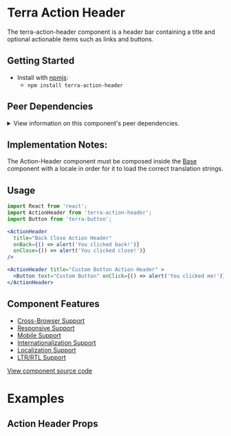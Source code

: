 

<Badge />

# Terra Action Header

The terra-action-header component is a header bar containing a title and optional actionable items such as links and buttons.

## Getting Started

- Install with [npmjs](https://www.npmjs.com):
  - `npm install terra-action-header`

<!-- AUTO-GENERATED-CONTENT:START Peer Dependencies -->
## Peer Dependencies

<details>
<summary>View information on this component's peer dependencies.</summary>

This component requires the following peer dependencies be installed in your app for the component to properly function.

| Peer Dependency | Version |
|-|-|
| react | ^16.8.5 |
| react-dom | ^16.8.5 |


</details>

<!-- AUTO-GENERATED-CONTENT:END -->

## Implementation Notes:
The Action-Header component must be composed inside the [Base][1] component with a locale in order for it to load the correct translation strings.

[1]: https://github.com/cerner/terra-core/tree/master/packages/terra-base/docs

## Usage

```jsx
import React from 'react';
import ActionHeader from 'terra-action-header';
import Button from 'terra-button';

<ActionHeader
  title="Back Close Action Header"
  onBack={() => alert('You clicked back!')}
  onClose={() => alert('You clicked close!')}
/>

<ActionHeader title="Custom Button Action Header" >
  <Button text="Custom Button" onClick={() => alert('You clicked me!')} />
</ActionHeader>
```

## Component Features

 * [Cross-Browser Support](https://github.com/cerner/terra-ui/blob/master/src/terra-dev-site/contributing/ComponentStandards.e.contributing.md#cross-browser-support)
 * [Responsive Support](https://github.com/cerner/terra-ui/blob/master/src/terra-dev-site/contributing/ComponentStandards.e.contributing.md#responsive-support)
 * [Mobile Support](https://github.com/cerner/terra-ui/blob/master/src/terra-dev-site/contributing/ComponentStandards.e.contributing.md#mobile-support)
 * [Internationalization Support](https://github.com/cerner/terra-ui/blob/master/src/terra-dev-site/contributing/ComponentStandards.e.contributing.md#internationalization-i18n-support)
 * [Localization Support](https://github.com/cerner/terra-ui/blob/master/src/terra-dev-site/contributing/ComponentStandards.e.contributing.md#internationalization-i18n-support)
 * [LTR/RTL Support](https://github.com/cerner/terra-ui/blob/master/src/terra-dev-site/contributing/ComponentStandards.e.contributing.md#ltr--rtl-support)

[View component source code](https://github.com/cerner/terra-core/tree/master/packages/terra-action-header)

# Examples

<DefaultActionHeader />

<BackActionHeader />

<BackCloseActionHeader />

<CloseActionHeader />

<MaximizeCloseActionHeader />

<MinimizeCustomButtonActionHeader />

<BackPreviousNextCloseActionHeader />

<LongWrappingTextHeader />

## Action Header Props
<PropsTable />
